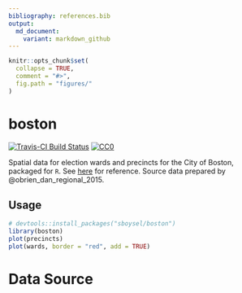 ```yaml
---
bibliography: references.bib
output:
  md_document:
    variant: markdown_github
---
```


<!-- README.md is generated from README.Rmd. Please edit that file -->

```r
knitr::opts_chunk$set(
  collapse = TRUE,
  comment = "#>",
  fig.path = "figures/"
)
```

# boston

[![Travis-CI Build Status](https://travis-ci.org/sboysel/boston.svg?branch=master)](https://travis-ci.org/sboysel/boston)
<a rel="license" href="http://creativecommons.org/publicdomain/zero/1.0/">
  <img src="https://licensebuttons.net/p/zero/1.0/80x15.png" style="border-style: none;" alt="CC0" />
</a>

Spatial data for election wards and precincts for the City of Boston, packaged 
for `R`.  See
[here](https://www.cityofboston.gov/maps/pdfs/ward_and_precincts.pdf) for
reference.  Source data prepared by @obrien_dan_regional_2015.

## Usage

```r
# devtools::install_packages("sboysel/boston")
library(boston)
plot(precincts)
plot(wards, border = "red", add = TRUE)
```

# Data Source
